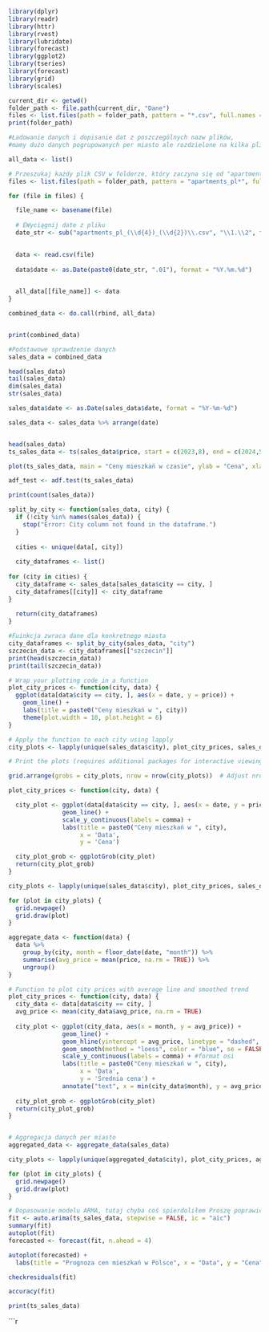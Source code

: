 


```r
library(dplyr)
library(readr)
library(httr)
library(rvest)
library(lubridate)
library(forecast)
library(ggplot2)
library(tseries)
library(forecast)
library(grid)
library(scales)
```
```r
current_dir <- getwd()
folder_path <- file.path(current_dir, "Dane")
files <- list.files(path = folder_path, pattern = "*.csv", full.names = TRUE)
print(folder_path)
```


```r
#Ładowanie danych i dopisanie dat z poszczególnych nazw plików, 
#mamy dużo danych pogrupowanych per miasto ale rozdzielone na kilka plików

all_data <- list()

# Przeszukaj każdy plik CSV w folderze, który zaczyna się od "apartments_pl"
files <- list.files(path = folder_path, pattern = "apartments_pl*", full.names = TRUE)

for (file in files) {

  file_name <- basename(file)
  
  # EWyciągnij date z pliku
  date_str <- sub("apartments_pl_(\\d{4})_(\\d{2})\\.csv", "\\1.\\2", file_name)
  

  data <- read.csv(file)
  
  data$date <- as.Date(paste0(date_str, ".01"), format = "%Y.%m.%d")
  

  all_data[[file_name]] <- data
}

combined_data <- do.call(rbind, all_data)


print(combined_data)

```
```r
#Podstawowe sprawdzenie danych
sales_data = combined_data

head(sales_data)
tail(sales_data)
dim(sales_data)
str(sales_data)


```
```r
sales_data$date <- as.Date(sales_data$date, format = "%Y-%m-%d")

sales_data <- sales_data %>% arrange(date)


head(sales_data)
ts_sales_data <- ts(sales_data$price, start = c(2023,8), end = c(2024,5), frequency = 12)

plot(ts_sales_data, main = "Ceny mieszkań w czasie", ylab = "Cena", xlab = "Miesiąc")

adf_test <- adf.test(ts_sales_data) 
```
```r
print(count(sales_data))
```
```r
split_by_city <- function(sales_data, city) {
  if (!city %in% names(sales_data)) {
    stop("Error: City column not found in the dataframe.")
  }
  
  cities <- unique(data[, city])
  
  city_dataframes <- list()
  
for (city in cities) {
  city_dataframe <- sales_data[sales_data$city == city, ] 
  city_dataframes[[city]] <- city_dataframe
}
  
  return(city_dataframes)
}

```

```r
#Fuinkcja zwraca dane dla konkretnego miasta
city_dataframes <- split_by_city(sales_data, "city")
szczecin_data <- city_dataframes[["szczecin"]]
print(head(szczecin_data))
print(tail(szczecin_data))
```
```r

# Wrap your plotting code in a function
plot_city_prices <- function(city, data) {
  ggplot(data[data$city == city, ], aes(x = date, y = price)) +
    geom_line() +
    labs(title = paste0("Ceny mieszkań w ", city)) 
    theme(plot.width = 10, plot.height = 6)
}

# Apply the function to each city using lapply
city_plots <- lapply(unique(sales_data$city), plot_city_prices, sales_data)

# Print the plots (requires additional packages for interactive viewing)

grid.arrange(grobs = city_plots, nrow = nrow(city_plots))  # Adjust nrow if needed
```

```r
plot_city_prices <- function(city, data) {

  city_plot <- ggplot(data[data$city == city, ], aes(x = date, y = price)) +
               geom_line() +
               scale_y_continuous(labels = comma) + 
               labs(title = paste0("Ceny mieszkań w ", city),
                    x = 'Data',
                    y = 'Cena')

  city_plot_grob <- ggplotGrob(city_plot)
  return(city_plot_grob)
}

city_plots <- lapply(unique(sales_data$city), plot_city_prices, sales_data)

for (plot in city_plots) {
  grid.newpage()  
  grid.draw(plot) 
}

```



```r
aggregate_data <- function(data) {
  data %>%
    group_by(city, month = floor_date(date, "month")) %>%
    summarise(avg_price = mean(price, na.rm = TRUE)) %>%
    ungroup()
}

# Function to plot city prices with average line and smoothed trend
plot_city_prices <- function(city, data) {
  city_data <- data[data$city == city, ]
  avg_price <- mean(city_data$avg_price, na.rm = TRUE)
  
  city_plot <- ggplot(city_data, aes(x = month, y = avg_price)) +
               geom_line() +
               geom_hline(yintercept = avg_price, linetype = "dashed", color = "red") +  # średnia cena w całym okresie
               geom_smooth(method = "loess", color = "blue", se = FALSE) +  # linia trendu wygładzona
               scale_y_continuous(labels = comma) + #format osi 
               labs(title = paste0("Ceny mieszkań w ", city),
                    x = 'Data',
                    y = 'Średnia cena') +
               annotate("text", x = min(city_data$month), y = avg_price, label = paste("Średnia cena:", comma(avg_price)), hjust = 0, vjust = -1)
  
  city_plot_grob <- ggplotGrob(city_plot)
  return(city_plot_grob)
}


# Aggregacja danych per miasto 
aggregated_data <- aggregate_data(sales_data)

city_plots <- lapply(unique(aggregated_data$city), plot_city_prices, aggregated_data)

for (plot in city_plots) {
  grid.newpage()  
  grid.draw(plot) 
}
```


```r
# Dopasowanie modelu ARMA, tutaj chyba coś spierdoliłem Proszę poprawić
fit <- auto.arima(ts_sales_data, stepwise = FALSE, ic = "aic")
summary(fit)
autoplot(fit)
forecasted <- forecast(fit, n.ahead = 4) 

autoplot(forecasted) +
  labs(title = "Prognoza cen mieszkań w Polsce", x = "Data", y = "Cena")

checkresiduals(fit)

accuracy(fit)
```
```r
print(ts_sales_data)
```


```r




